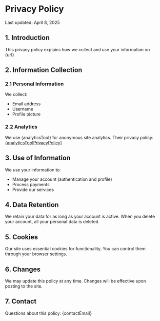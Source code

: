 
# Privacy Policy
Last updated: <time dateTime="2024-04-08">April 8, 2025</time>

## 1. Introduction

This privacy policy explains how we collect and use your information on {url}

## 2. Information Collection

### 2.1 Personal Information
We collect:
- Email address
- Username
- Profile picture

### 2.2 Analytics
We use {analyticsTool} for anonymous site analytics. Their privacy policy: [{analyticsToolPrivacyPolicy}](https://onedollarstats.com/privacy)

## 3. Use of Information

We use your information to:
- Manage your account (authentication and profile)
- Process payments
- Provide our services

## 4. Data Retention

We retain your data for as long as your account is active. When you delete your account, all your personal data is deleted.

## 5. Cookies

Our site uses essential cookies for functionality. You can control them through your browser settings.

## 6. Changes

We may update this policy at any time. Changes will be effective upon posting to the site.

## 7. Contact

Questions about this policy: {contactEmail}

